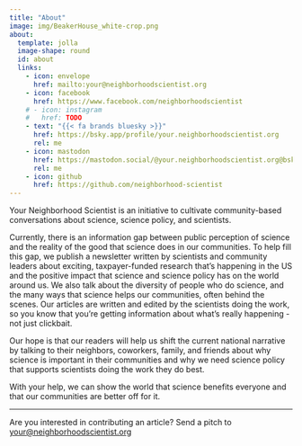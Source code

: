 ```yaml
---
title: "About"
image: img/BeakerHouse_white-crop.png
about:
  template: jolla
  image-shape: round
  id: about
  links:
    - icon: envelope
      href: mailto:your@neighborhoodscientist.org
    - icon: facebook
      href: https://www.facebook.com/neighborhoodscientist
    # - icon: instagram
    #   href: TODO
    - text: "{{< fa brands bluesky >}}"
      href: https://bsky.app/profile/your.neighborhoodscientist.org
      rel: me
    - icon: mastodon
      href: https://mastodon.social/@your.neighborhoodscientist.org@bsky.brid.gy
      rel: me
    - icon: github
      href: https://github.com/neighborhood-scientist
---
```

:::{#about}
:::

Your Neighborhood Scientist is an initiative to cultivate community-based
conversations about science, science policy, and scientists.

Currently, there is an information gap between public perception of science and
the reality of the good that science does in our communities. To help fill this
gap, we publish a newsletter written by scientists and community leaders about
exciting, taxpayer-funded research that's happening in the US and the positive
impact that science and science policy has on the world around us. We also talk
about the diversity of people who do science, and the many ways that science
helps our communities, often behind the scenes. Our articles are written and
edited by the scientists doing the work, so you know that you're getting
information about what's really happening - not just clickbait.

Our hope is that our readers will help us shift the current national narrative
by talking to their neighbors, coworkers, family, and friends about why science
is important in their communities and why we need science policy that supports
scientists doing the work they do best.

With your help, we can show the world that science benefits everyone and that
our communities are better off for it.

<hr>

Are you interested in contributing an article? Send a pitch to [your@neighborhoodscientist.org](mailto:your@neighborhoodscientist.org)
